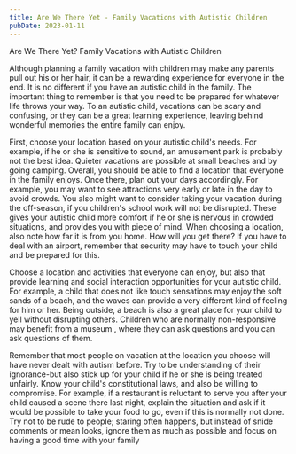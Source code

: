 ```yaml
---
title: Are We There Yet - Family Vacations with Autistic Children
pubDate: 2023-01-11
---
```


Are We There Yet? Family Vacations with Autistic Children

Although planning a family vacation with children may make any parents pull out his or her hair, it can be a rewarding experience for everyone in the end. It is no different if you have an autistic child in the family. The important thing to remember is that you need to be prepared for whatever life throws your way. To an autistic child, vacations can be scary and confusing, or they can be a great learning experience, leaving behind wonderful memories the entire family can enjoy.

First, choose your location based on your autistic child's needs. For example, if he or she is sensitive to sound, an amusement park is probably not the best idea. Quieter vacations are possible at small beaches and by going camping. Overall, you should be able to find a location that everyone in the family enjoys. Once there, plan out your days accordingly. For example, you may want to see attractions very early or late in the day to avoid crowds. You also might want to consider taking your vacation during the off-season, if you children's school work will not be disrupted. These gives your autistic child more comfort if he or she is nervous in crowded situations, and provides you with piece of mind. When choosing a location, also note how far it is from you home. How will you get there? If you have to deal with an airport, remember that security may have to touch your child and be prepared for this. 

Choose a location and activities that everyone can enjoy, but also that provide learning and social interaction opportunities for your autistic child. For example, a child that does not like touch sensations may enjoy the soft sands of a beach, and the waves can provide a very different kind of feeling for him or her. Being outside, a beach is also a great place for your child to yell without disrupting others. Children who are normally non-responsive may benefit from a museum , where they can ask questions and you can ask questions of them. 

Remember that most people on vacation at the location you choose will have never dealt with autism before. Try to be understanding of their ignorance-but also stick up for your child if he or she is being treated unfairly. Know your child's constitutional laws, and also be willing to compromise. For example, if a restaurant is reluctant to serve you after your child caused a scene there last night, explain the situation and ask if it would be possible to take your food to go, even if this is normally not done. Try not to be rude to people; staring often happens, but instead of snide comments or mean looks, ignore them as much as possible and focus on having a good time with your family